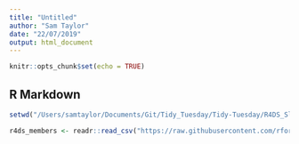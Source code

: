 ```yaml
---
title: "Untitled"
author: "Sam Taylor"
date: "22/07/2019"
output: html_document
---
```


```r
knitr::opts_chunk$set(echo = TRUE)
```

## R Markdown

```r
setwd("/Users/samtaylor/Documents/Git/Tidy_Tuesday/Tidy-Tuesday/R4DS_Slack")

r4ds_members <- readr::read_csv("https://raw.githubusercontent.com/rfordatascience/tidytuesday/master/data/2019/2019-07-16/r4ds_members.csv")

```


